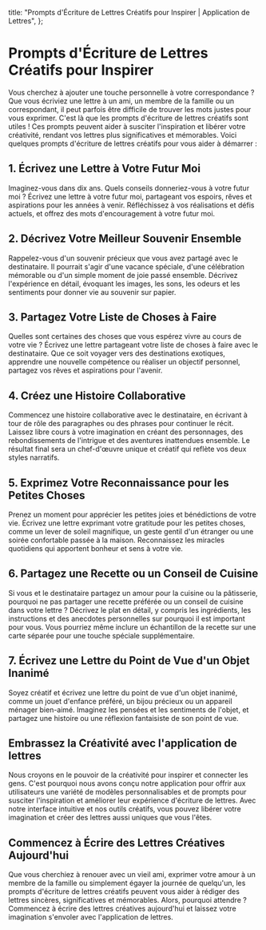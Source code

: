 
  title: "Prompts d'Écriture de Lettres Créatifs pour Inspirer | Application de Lettres",
};

# Prompts d'Écriture de Lettres Créatifs pour Inspirer

<MdxImage src="/blog/creative-letter-writing-prompts.jpg" alt="Prompts d'Écriture de Lettres Créatifs pour Inspirer" width={800} height={700} />

Vous cherchez à ajouter une touche personnelle à votre correspondance ? Que vous écriviez une lettre à un ami, un membre de la famille ou un correspondant, il peut parfois être difficile de trouver les mots justes pour vous exprimer. C'est là que les prompts d'écriture de lettres créatifs sont utiles ! Ces prompts peuvent aider à susciter l'inspiration et libérer votre créativité, rendant vos lettres plus significatives et mémorables. Voici quelques prompts d'écriture de lettres créatifs pour vous aider à démarrer :

## 1. Écrivez une Lettre à Votre Futur Moi

Imaginez-vous dans dix ans. Quels conseils donneriez-vous à votre futur moi ? Écrivez une lettre à votre futur moi, partageant vos espoirs, rêves et aspirations pour les années à venir. Réfléchissez à vos réalisations et défis actuels, et offrez des mots d'encouragement à votre futur moi.

## 2. Décrivez Votre Meilleur Souvenir Ensemble

Rappelez-vous d'un souvenir précieux que vous avez partagé avec le destinataire. Il pourrait s'agir d'une vacance spéciale, d'une célébration mémorable ou d'un simple moment de joie passé ensemble. Décrivez l'expérience en détail, évoquant les images, les sons, les odeurs et les sentiments pour donner vie au souvenir sur papier.

## 3. Partagez Votre Liste de Choses à Faire

Quelles sont certaines des choses que vous espérez vivre au cours de votre vie ? Écrivez une lettre partageant votre liste de choses à faire avec le destinataire. Que ce soit voyager vers des destinations exotiques, apprendre une nouvelle compétence ou réaliser un objectif personnel, partagez vos rêves et aspirations pour l'avenir.

## 4. Créez une Histoire Collaborative

Commencez une histoire collaborative avec le destinataire, en écrivant à tour de rôle des paragraphes ou des phrases pour continuer le récit. Laissez libre cours à votre imagination en créant des personnages, des rebondissements de l'intrigue et des aventures inattendues ensemble. Le résultat final sera un chef-d'œuvre unique et créatif qui reflète vos deux styles narratifs.

## 5. Exprimez Votre Reconnaissance pour les Petites Choses

Prenez un moment pour apprécier les petites joies et bénédictions de votre vie. Écrivez une lettre exprimant votre gratitude pour les petites choses, comme un lever de soleil magnifique, un geste gentil d'un étranger ou une soirée confortable passée à la maison. Reconnaissez les miracles quotidiens qui apportent bonheur et sens à votre vie.

## 6. Partagez une Recette ou un Conseil de Cuisine

Si vous et le destinataire partagez un amour pour la cuisine ou la pâtisserie, pourquoi ne pas partager une recette préférée ou un conseil de cuisine dans votre lettre ? Décrivez le plat en détail, y compris les ingrédients, les instructions et des anecdotes personnelles sur pourquoi il est important pour vous. Vous pourriez même inclure un échantillon de la recette sur une carte séparée pour une touche spéciale supplémentaire.

## 7. Écrivez une Lettre du Point de Vue d'un Objet Inanimé

Soyez créatif et écrivez une lettre du point de vue d'un objet inanimé, comme un jouet d'enfance préféré, un bijou précieux ou un appareil ménager bien-aimé. Imaginez les pensées et les sentiments de l'objet, et partagez une histoire ou une réflexion fantaisiste de son point de vue.

## Embrassez la Créativité avec l'application de lettres

Nous croyons en le pouvoir de la créativité pour inspirer et connecter les gens. C'est pourquoi nous avons conçu notre application pour offrir aux utilisateurs une variété de modèles personnalisables et de prompts pour susciter l'inspiration et améliorer leur expérience d'écriture de lettres. Avec notre interface intuitive et nos outils créatifs, vous pouvez libérer votre imagination et créer des lettres aussi uniques que vous l'êtes.

## Commencez à Écrire des Lettres Créatives Aujourd'hui

Que vous cherchiez à renouer avec un vieil ami, exprimer votre amour à un membre de la famille ou simplement égayer la journée de quelqu'un, les prompts d'écriture de lettres créatifs peuvent vous aider à rédiger des lettres sincères, significatives et mémorables. Alors, pourquoi attendre ? Commencez à écrire des lettres créatives aujourd'hui et laissez votre imagination s'envoler avec l'application de lettres.